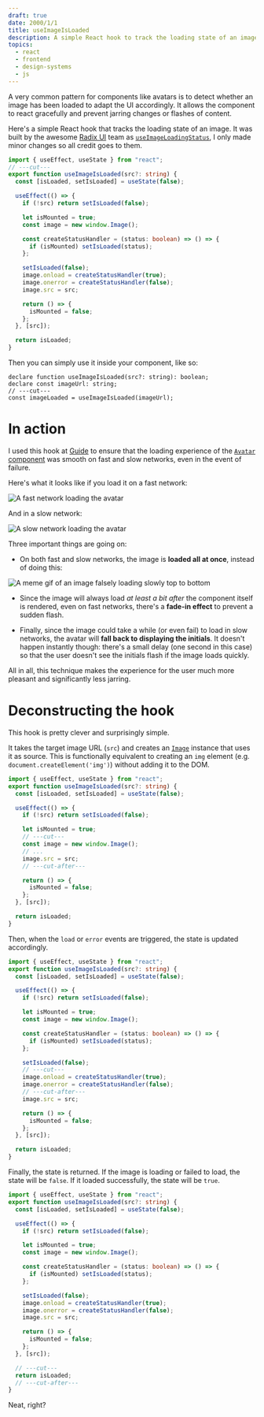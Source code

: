 ```yaml
---
draft: true
date: 2000/1/1
title: useImageIsLoaded
description: A simple React hook to track the loading state of an image.
topics:
  - react
  - frontend
  - design-systems
  - js
---
```


A very common pattern for components like avatars is to detect whether an image has been loaded to adapt the UI accordingly. It allows the component to react gracefully and prevent jarring changes or flashes of content.

Here's a simple React hook that tracks the loading state of an image. It was built by the awesome [Radix UI](https://www.radix-ui.com/) team as [`useImageLoadingStatus`](https://github.com/radix-ui/primitives/blob/main/packages/react/avatar/src/Avatar.tsx), I only made minor changes so all credit goes to them.

```ts twoslash
import { useEffect, useState } from "react";
// ---cut---
export function useImageIsLoaded(src?: string) {
  const [isLoaded, setIsLoaded] = useState(false);

  useEffect(() => {
    if (!src) return setIsLoaded(false);

    let isMounted = true;
    const image = new window.Image();

    const createStatusHandler = (status: boolean) => () => {
      if (isMounted) setIsLoaded(status);
    };

    setIsLoaded(false);
    image.onload = createStatusHandler(true);
    image.onerror = createStatusHandler(false);
    image.src = src;

    return () => {
      isMounted = false;
    };
  }, [src]);

  return isLoaded;
}
```

Then you can simply use it inside your component, like so:

```tsx twoslash
declare function useImageIsLoaded(src?: string): boolean;
declare const imageUrl: string;
// ---cut---
const imageLoaded = useImageIsLoaded(imageUrl);
```

# In action

I used this hook at [Guide](https://guide.co/) to ensure that the loading experience of the [`Avatar` component](https://atlas.guide.co/?path=/story/components-avatar--examples) was smooth on fast and slow networks, even in the event of failure.

Here's what it looks like if you load it on a fast network:

![A fast network loading the avatar](avatar-fast.gif)

And in a slow network:

![A slow network loading the avatar](avatar-slow.gif)

Three important things are going on:

- On both fast and slow networks, the image is **loaded all at once**, instead of doing this:

![A meme gif of an image falsely loading slowly top to bottom](slow-image-meme.gif)

- Since the image will always load _at least a bit after_ the component itself is rendered, even on fast networks, there's a **fade-in effect** to prevent a sudden flash.

- Finally, since the image could take a while (or even fail) to load in slow networks, the avatar will **fall back to displaying the initials**. It doesn't happen instantly though: there's a small delay (one second in this case) so that the user doesn't see the initials flash if the image loads quickly.

All in all, this technique makes the experience for the user much more pleasant and significantly less jarring.

# Deconstructing the hook

This hook is pretty clever and surprisingly simple.

It takes the target image URL (`src`) and creates an [`Image`](https://developer.mozilla.org/en-US/docs/Web/API/HTMLImageElement/Image) instance that uses it as source. This is functionally equivalent to creating an `img` element (e.g. `document.createElement('img')`) without adding it to the DOM.

```ts twoslash
import { useEffect, useState } from "react";
export function useImageIsLoaded(src?: string) {
  const [isLoaded, setIsLoaded] = useState(false);

  useEffect(() => {
    if (!src) return setIsLoaded(false);

    let isMounted = true;
    // ---cut---
    const image = new window.Image();
    // ...
    image.src = src;
    // ---cut-after---

    return () => {
      isMounted = false;
    };
  }, [src]);

  return isLoaded;
}
```

Then, when the `load` or `error` events are triggered, the state is updated accordingly.

```ts twoslash
import { useEffect, useState } from "react";
export function useImageIsLoaded(src?: string) {
  const [isLoaded, setIsLoaded] = useState(false);

  useEffect(() => {
    if (!src) return setIsLoaded(false);

    let isMounted = true;
    const image = new window.Image();

    const createStatusHandler = (status: boolean) => () => {
      if (isMounted) setIsLoaded(status);
    };

    setIsLoaded(false);
    // ---cut---
    image.onload = createStatusHandler(true);
    image.onerror = createStatusHandler(false);
    // ---cut-after---
    image.src = src;

    return () => {
      isMounted = false;
    };
  }, [src]);

  return isLoaded;
}
```

Finally, the state is returned. If the image is loading or failed to load, the state will be `false`. If it loaded successfully, the state will be `true`.

```ts twoslash
import { useEffect, useState } from "react";
export function useImageIsLoaded(src?: string) {
  const [isLoaded, setIsLoaded] = useState(false);

  useEffect(() => {
    if (!src) return setIsLoaded(false);

    let isMounted = true;
    const image = new window.Image();

    const createStatusHandler = (status: boolean) => () => {
      if (isMounted) setIsLoaded(status);
    };

    setIsLoaded(false);
    image.onload = createStatusHandler(true);
    image.onerror = createStatusHandler(false);
    image.src = src;

    return () => {
      isMounted = false;
    };
  }, [src]);

  // ---cut---
  return isLoaded;
  // ---cut-after---
}
```

Neat, right?
